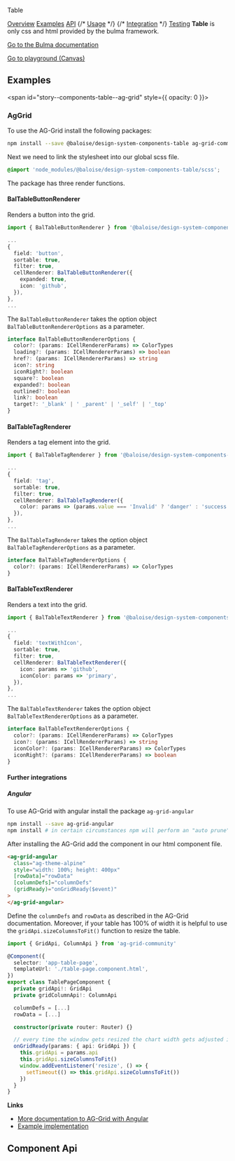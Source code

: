 
<script src="https://unpkg.com/ag-grid-community/dist/ag-grid-community.noStyle"></script>

<bal-doc-banner id="story--components-table--basic">Table</bal-doc-banner>

<bal-doc-tabs>
  <a href="#story--components-table--basic">Overview</a>
  <a href="#examples">Examples</a>
  <a href="#component-api">API</a>
  {/* <a href="#usage">Usage</a> */}
  {/* <a href="#integration">Integration</a> */}
  <a href="#testing">Testing</a>
</bal-doc-tabs>

<bal-doc-lead>
  <b>Table</b> is only css and html provided by the bulma framework.
</bal-doc-lead>

[Go to the Bulma documentation](https://bulma.io/documentation/elements/table/)

<Canvas withSource="closed">
  <Story id="components-table--basic" />
</Canvas>

<bal-doc-app>
  <bal-button-group class="mb-6" position="center">
    <a class="button is-primary" href="?path=/story/components-table--basic">
      Go to playground (Canvas)
    </a>
  </bal-button-group>
</bal-doc-app>

## Examples

<span id="story--components-table--ag-grid" style={{ opacity: 0 }}></span>

### AgGrid

<Canvas>
  <Story id="components-table--ag-grid" />
</Canvas>

To use the AG-Grid install the following packages:

```bash
npm install --save @baloise/design-system-components-table ag-grid-community
```

Next we need to link the stylesheet into our global scss file.

```scss
@import 'node_modules/@baloise/design-system-components-table/scss';
```

The package has three render functions.

#### BalTableButtonRenderer

Renders a button into the grid.

```typescript
import { BalTableButtonRenderer } from '@baloise/design-system-components-table'

...
{
  field: 'button',
  sortable: true,
  filter: true,
  cellRenderer: BalTableButtonRenderer({
    expanded: true,
    icon: 'github',
  }),
},
...
```

The `BalTableButtonRenderer` takes the option object `BalTableButtonRendererOptions` as a parameter.

```typescript
interface BalTableButtonRendererOptions {
  color?: (params: ICellRendererParams) => ColorTypes
  loading?: (params: ICellRendererParams) => boolean
  href?: (params: ICellRendererParams) => string
  icon?: string
  iconRight?: boolean
  square?: boolean
  expanded?: boolean
  outlined?: boolean
  link?: boolean
  target?: '_blank' | ' _parent' | '_self' | '_top'
}
```

#### BalTableTagRenderer

Renders a tag element into the grid.

```typescript
import { BalTableTagRenderer } from '@baloise/design-system-components-table'

...
{
  field: 'tag',
  sortable: true,
  filter: true,
  cellRenderer: BalTableTagRenderer({
    color: params => (params.value === 'Invalid' ? 'danger' : 'success'),
  }),
},
...
```

The `BalTableTagRenderer` takes the option object `BalTableTagRendererOptions` as a parameter.

```typescript
interface BalTableTagRendererOptions {
  color?: (params: ICellRendererParams) => ColorTypes
}
```

#### BalTableTextRenderer

Renders a text into the grid.

```typescript
import { BalTableTextRenderer } from '@baloise/design-system-components-table'

...
{
  field: 'textWithIcon',
  sortable: true,
  filter: true,
  cellRenderer: BalTableTextRenderer({
    icon: params => 'github',
    iconColor: params => 'primary',
  }),
},
...
```

The `BalTableTextRenderer` takes the option object `BalTableTextRendererOptions` as a parameter.

```typescript
interface BalTableTextRendererOptions {
  color?: (params: ICellRendererParams) => ColorTypes
  icon?: (params: ICellRendererParams) => string
  iconColor?: (params: ICellRendererParams) => ColorTypes
  iconRight?: (params: ICellRendererParams) => boolean
}
```

#### Further integrations

##### Angular

To use AG-Grid with angular install the package `ag-grid-angular`

```bash
npm install --save ag-grid-angular
npm install # in certain circumstances npm will perform an "auto prune". This step ensures all expected dependencies are | present
```

After installing the AG-Grid add the component in our html component file.

```html
<ag-grid-angular
  class="ag-theme-alpine"
  style="width: 100%; height: 400px"
  [rowData]="rowData"
  [columnDefs]="columnDefs"
  (gridReady)="onGridReady($event)"
>
</ag-grid-angular>
```

Define the `columnDefs` and `rowData` as described in the AG-Grid documentation. Moreover, if your table has 100% of width it is helpful to use the `gridApi.sizeColumnsToFit()` function to resize the table.

```typescript
import { GridApi, ColumnApi } from 'ag-grid-community'

@Component({
  selector: 'app-table-page',
  templateUrl: './table-page.component.html',
})
export class TablePageComponent {
  private gridApi!: GridApi
  private gridColumnApi!: ColumnApi

  columnDefs = [...]
  rowData = [...]

  constructor(private router: Router) {}

  // every time the window gets resized the chart width gets adjusted if 100%.
  onGridReady(params: { api: GridApi }) {
    this.gridApi = params.api
    this.gridApi.sizeColumnsToFit()
    window.addEventListener('resize', () => {
      setTimeout(() => this.gridApi.sizeColumnsToFit())
    })
  }
}
```

**Links**

- [More documentation to AG-Grid with Angular](https://www.ag-grid.com/angular-grid/getting-started/)
- [Example implementation](https://github.com/baloise/design-system/tree/master/examples/angular)

## Component Api

<Description markdown={readme} />

<br />


<Description markdown={testing} />

<bal-doc-github link="/components/bal-table/stories/bal-table.docs.mdx"></bal-doc-github>
